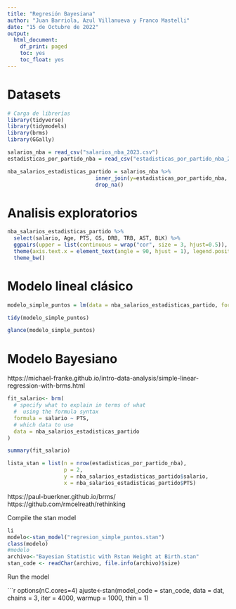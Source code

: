 ```yaml
---
title: "Regresión Bayesiana"
author: "Juan Barriola, Azul Villanueva y Franco Mastelli"
date: "15 de Octubre de 2022"
output:
  html_document:
    df_print: paged
    toc: yes
    toc_float: yes
---
```


<style type="text/css">
div.main-container {
  max-width: 1600px;
  margin-left: auto;
  margin-right: auto;
}
</style>


# Datasets 


```r
# Carga de librerías
library(tidyverse)
library(tidymodels)
library(brms)
library(GGally)
```

```r
salarios_nba = read_csv("salarios_nba_2023.csv") 
estadisticas_por_partido_nba = read_csv("estadisticas_por_partido_nba_2022.csv")

nba_salarios_estadisticas_partido = salarios_nba %>% 
                            inner_join(y=estadisticas_por_partido_nba, on=jugador) %>% 
                            drop_na()

```
# Analisis exploratorios

```r
nba_salarios_estadisticas_partido %>% 
  select(salario, Age, PTS, GS, DRB, TRB, AST, BLK) %>% 
  ggpairs(upper = list(continuous = wrap("cor", size = 3, hjust=0.5)), progress=FALSE) + 
  theme(axis.text.x = element_text(angle = 90, hjust = 1), legend.position = "bottom") + 
  theme_bw()
```

# Modelo lineal clásico


```r
modelo_simple_puntos = lm(data = nba_salarios_estadisticas_partido, formula = salario ~ PTS)
```

```r
tidy(modelo_simple_puntos)
```
```r
glance(modelo_simple_puntos)
```
# Modelo Bayesiano

https://michael-franke.github.io/intro-data-analysis/simple-linear-regression-with-brms.html

```r
fit_salario<- brm(
  # specify what to explain in terms of what
  #  using the formula syntax
  formula = salario ~ PTS,
  # which data to use
  data = nba_salarios_estadisticas_partido
)
```
```r
summary(fit_salario)
```

```r

lista_stan = list(n = nrow(estadisticas_por_partido_nba),
                  p = 2,
                  y = nba_salarios_estadisticas_partido$salario,
                  x = nba_salarios_estadisticas_partido$PTS)
```


https://paul-buerkner.github.io/brms/
https://github.com/rmcelreath/rethinking

Compile the stan model

```r
li
modelo<-stan_model("regresion_simple_puntos.stan")
class(modelo)
#modelo
archivo<-"Bayesian Statistic with Rstan Weight at Birth.stan"
stan_code <- readChar(archivo, file.info(archivo)$size)
```

Run the model

```r
options(nC.cores=4)
ajuste<-stan(model_code = stan_code, data = dat,
                chains = 3, iter = 4000, warmup = 1000, thin = 1)

